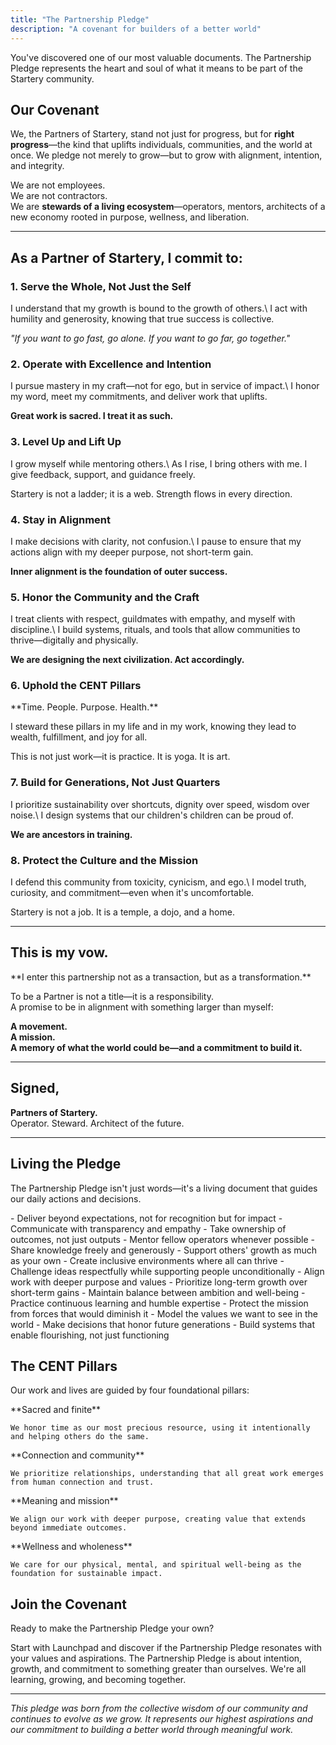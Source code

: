 ```yaml
---
title: "The Partnership Pledge"
description: "A covenant for builders of a better world"
---
```


<Note>
  You've discovered one of our most valuable documents. The Partnership Pledge represents the heart and soul of what it means to be part of the Startery community.
</Note>

## Our Covenant

We, the Partners of Startery, stand not just for progress, but for **right progress**—the kind that uplifts individuals, communities, and the world at once. We pledge not merely to grow—but to grow with alignment, intention, and integrity.

We are not employees.\
We are not contractors.\
We are **stewards of a living ecosystem**—operators, mentors, architects of a new economy rooted in purpose, wellness, and liberation.

---

## As a Partner of Startery, I commit to:

### 1. Serve the Whole, Not Just the Self

<Card icon="users">
  I understand that my growth is bound to the growth of others.\
  I act with humility and generosity, knowing that true success is collective.

  _"If you want to go fast, go alone. If you want to go far, go together."_
</Card>

### 2. Operate with Excellence and Intention

<Card icon="star">
  I pursue mastery in my craft—not for ego, but in service of impact.\
  I honor my word, meet my commitments, and deliver work that uplifts.

  **Great work is sacred. I treat it as such.**
</Card>

### 3. Level Up and Lift Up

<Card icon="arrow-trend-up">
  I grow myself while mentoring others.\
  As I rise, I bring others with me. I give feedback, support, and guidance freely.

  Startery is not a ladder; it is a web. Strength flows in every direction.
</Card>

### 4. Stay in Alignment

<Card icon="compass">
  I make decisions with clarity, not confusion.\
  I pause to ensure that my actions align with my deeper purpose, not short-term gain.

  **Inner alignment is the foundation of outer success.**
</Card>

### 5. Honor the Community and the Craft

<Card icon="handshake">
  I treat clients with respect, guildmates with empathy, and myself with discipline.\
  I build systems, rituals, and tools that allow communities to thrive—digitally and physically.

  **We are designing the next civilization. Act accordingly.**
</Card>

### 6. Uphold the CENT Pillars

<Card icon="columns">
  **Time. People. Purpose. Health.**

  I steward these pillars in my life and in my work, knowing they lead to wealth, fulfillment, and joy for all.

  This is not just work—it is practice. It is yoga. It is art.
</Card>

### 7. Build for Generations, Not Just Quarters

<Card icon="tree">
  I prioritize sustainability over shortcuts, dignity over speed, wisdom over noise.\
  I design systems that our children's children can be proud of.

  **We are ancestors in training.**
</Card>

### 8. Protect the Culture and the Mission

<Card icon="shield">
  I defend this community from toxicity, cynicism, and ego.\
  I model truth, curiosity, and commitment—even when it's uncomfortable.

  Startery is not a job. It is a temple, a dojo, and a home.
</Card>

---

## This is my vow.

<div style={{ textAlign:"center",padding:"2rem",background:"linear-gradient(135deg, #667eea 0%, #764ba2 100%)",borderRadius:"12px",color:"white",margin:"2rem 0" }}>
**I enter this partnership not as a transaction, but as a transformation.**

To be a Partner is not a title—it is a responsibility.\
A promise to be in alignment with something larger than myself:

**A movement.**\
**A mission.**\
**A memory of what the world could be—and a commitment to build it.**

</div>

---

## Signed,

**Partners of Startery.**\
Operator. Steward. Architect of the future.

---

## Living the Pledge

The Partnership Pledge isn't just words—it's a living document that guides our daily actions and decisions.

<Accordion>
  <Accordion title="In Project Work">
    - Deliver beyond expectations, not for recognition but for impact
    - Communicate with transparency and empathy
    - Take ownership of outcomes, not just outputs
    - Mentor fellow operators whenever possible
  </Accordion>
  <Accordion title="In Community Building">
    - Share knowledge freely and generously
    - Support others' growth as much as your own
    - Create inclusive environments where all can thrive
    - Challenge ideas respectfully while supporting people unconditionally
  </Accordion>
  <Accordion title="In Personal Development">
    - Align work with deeper purpose and values
    - Prioritize long-term growth over short-term gains
    - Maintain balance between ambition and well-being
    - Practice continuous learning and humble expertise
  </Accordion>
  <Accordion title="In Cultural Stewardship">
    - Protect the mission from forces that would diminish it
    - Model the values we want to see in the world
    - Make decisions that honor future generations
    - Build systems that enable flourishing, not just functioning
  </Accordion>
</Accordion>

## The CENT Pillars

Our work and lives are guided by four foundational pillars:

<CardGroup cols={2}>
  <Card title="Time" icon="clock">
    **Sacred and finite**

    We honor time as our most precious resource, using it intentionally and helping others do the same.
  </Card>
  <Card title="People" icon="users">
    **Connection and community**

    We prioritize relationships, understanding that all great work emerges from human connection and trust.
  </Card>
  <Card title="Purpose" icon="compass">
    **Meaning and mission**

    We align our work with deeper purpose, creating value that extends beyond immediate outcomes.
  </Card>
  <Card title="Health" icon="heart">
    **Wellness and wholeness**

    We care for our physical, mental, and spiritual well-being as the foundation for sustainable impact.
  </Card>
</CardGroup>

## Join the Covenant

Ready to make the Partnership Pledge your own?

<Card title="Begin Your Journey" icon="rocket" href="/getting-started/operators">
  Start with Launchpad and discover if the Partnership Pledge resonates with your values and aspirations.
</Card>

<Tip>
  The Partnership Pledge is about intention, growth, and commitment to something greater than ourselves. We're all learning, growing, and becoming together.
</Tip>

---

_This pledge was born from the collective wisdom of our community and continues to evolve as we grow. It represents our highest aspirations and our commitment to building a better world through meaningful work._